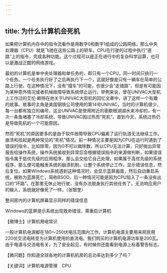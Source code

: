 ```yaml
---
---
---
```

title: 为什么计算机会死机
---




如果把计算机内存中的指令流看作是用数字0和数字1组成的公路网络，那么中央处理器（CPU）就是飞驰在这些公路上的轿车。CPU在行驶的过程中执行“道路”上的指令，完成各种功能。这个过程可以是正在进行中的复杂科学运算，也可以是激战正酣的网络游戏。

最初的计算机是单中央处理器和单任务的，即只有一个CPU，同一时间只执行一个任务。一个任务执行好了之后再执行下一个，这就好像是只有一辆车在简单的公路上行驶。在这种情况下，没有“撞车”的可能，也很少会“走错路”，但是有可能因为某种意外情况或者机械故障导致系统停止运行。举例来说，曾在UNIVAC大型机上工作过的艾伦·赖特在他关于UNIVAC大型机的回忆文章中，讲了这样一个有趣的故事。故事的主角是美国钢铁公司使用的第14号UNIVAC，当时的计算机很少，每一台都有独立的编号。这台UNIVAC是使用附近的密歇根湖湖水来冷却的，有一次一条鱼堵塞了冷却系统，导致UNIVAC因过热而“死机”。直到今天，系统过热仍是导致死机的一个可能原因。

然而“死机”的原因更多的是由于软件故障导致CPU偏离了运行轨道无法继续工作。崩溃和挂起是两种常见的“死机”情况。前一种情况主要是因为CPU在运行时遇到了错误的指令，比如除零。因为0不可以做除数，所以CPU无法计算，只好抛出异常报告给操作系统，操作系统接收到异常后会根据错误指令的来源做判断，如果错误指令属于低优先级的应用程序，那么会交给它自己处理，如果属于高优先级的系统程序，那么便可能触发系统的崩溃机制，让整个系统停止工作，显示错误信息，然后复位。如果Windows系统遇到这种情况时，会显示蓝屏画面，然后自动重启系统，被称为蓝屏死亡，简称BSOD。后一种情况可能是因为CPU陷入了一条没有出口的“环路”，在那里无休止地行驶，没有办法脱身执行其他任务了，无法响应用户的输入，系统就好像死了一样。（张银奎）

整间房内的计算机屏幕显示同样的错误信息



Windows的蓝屏提示系统出现致命错误，需重启计算机





【微博士】计算机用电常识

一般计算机电源都在180～250伏电压范围内工作。计算机电源主要用来把民用220伏交流电转变为计算机使用的直流电。我们购买的计算机电源功率是200瓦。由于电源与交流电有关，为了安全起见，有时候你还能看到电源上标着警告标志。

【微问题】你知道全球各地的计算机机房的总功率达到多少了吗？

【关键词】计算机电源管理　CPU